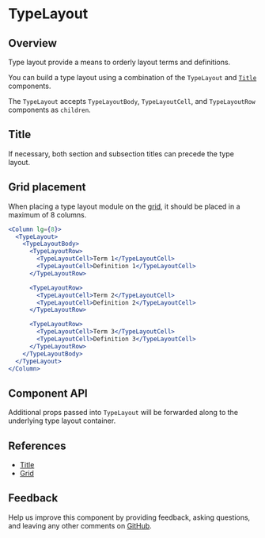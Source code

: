 
# TypeLayout

## Overview

Type layout provide a means to orderly layout terms and definitions.

You can build a type layout using a combination of the `TypeLayout` and [`Title`](#references) components.

The `TypeLayout` accepts `TypeLayoutBody`, `TypeLayoutCell`, and `TypeLayoutRow` components as `children`.

<Canvas>
  <Story id="patterns-unstable-layout-modules-typelayout--default" />
</Canvas>

## Title

If necessary, both section and subsection titles can precede the type layout.

<Canvas>
  <Story id="patterns-unstable-layout-modules-typelayout--title" />
</Canvas>

## Grid placement

When placing a type layout module on the [grid](#references), it should be placed in a maximum of 8 columns.

```jsx
<Column lg={8}>
  <TypeLayout>
    <TypeLayoutBody>
      <TypeLayoutRow>
        <TypeLayoutCell>Term 1</TypeLayoutCell>
        <TypeLayoutCell>Definition 1</TypeLayoutCell>
      </TypeLayoutRow>

      <TypeLayoutRow>
        <TypeLayoutCell>Term 2</TypeLayoutCell>
        <TypeLayoutCell>Definition 2</TypeLayoutCell>
      </TypeLayoutRow>

      <TypeLayoutRow>
        <TypeLayoutCell>Term 3</TypeLayoutCell>
        <TypeLayoutCell>Definition 3</TypeLayoutCell>
      </TypeLayoutRow>
    </TypeLayoutBody>
  </TypeLayout>
</Column>
```

## Component API

<ArgsTable />

Additional props passed into `TypeLayout` will be forwarded along to the underlying type layout container.

## References

- [Title](?path=/docs/patterns-unstable-layout-modules-title--default)
- [Grid](https://react.carbondesignsystem.com/?path=/docs/grid)

## Feedback

Help us improve this component by providing feedback, asking questions, and leaving any other comments on [GitHub](https://github.com/carbon-design-system/ibm-security/edit/dev/src/components/UNSTABLE__Layout/LayoutModules/TypeLayout/index.mdx).
